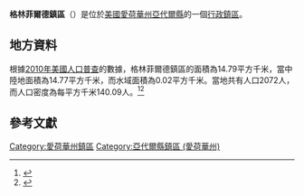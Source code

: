 {{noteTA
|G1=USState
|G2=地名
|G3=Unit
}}
{{Infobox settlement
|official_name            = 格林菲爾德鎮區
|native_name = Greenfield Township
|settlement_type          = [[行政鎮區|行政鎮區]]
|image_skyline            = 
|imagesize                = 
|image_map                = Map highlighting Greenfield Township, Adair County, Iowa.svg
|mapsize                  = 250px
|pushpin_map  =USA Iowa
|pushpin_label = 格林菲爾德鎮區
|pushpin_label_position   = top
|pushpin_map_caption      = 格林菲爾德鎮區在愛荷華州的位置
|subdivision_type         = [[世界政區索引|國家]]
|subdivision_type1        = [[美国州份|州份]]
|subdivision_type2        = [[愛荷華州行政区划|縣]]
|subdivision_name         = [[美国|美国]]
|subdivision_name1        = [[愛荷華州|愛荷華州]]
|subdivision_name2        = [[亞代爾縣_(愛荷華州)|亞代爾縣]]
|elevation_ft             = 1299
|elevation_m              = 396
|timezone                 = [[北美中部時區|北美中部時區]]
|area_total_km2           = 14.79
|area_land_km2            = 14.77
|area_water_km2           = 0.02
|area_total_sq_mi         = 
|area_land_sq_mi          = 
|area_water_sq_mi         = 
|population_as_of         = [[2010年美國人口普查|2010]]
|population_footnotes     = 
|population_total         = 2072
|population_density_km2   = auto
|population_density_sq_mi = auto
|utc_offset               = -6
|coordinates              = {{coord|41|17|40|N|94|27|11|W|type:city_region:US-AL_source:GNS-enwiki|display=inline,title}}
| coor_pinpoint           = 
| coordinates_footnotes   = 
|timezone_DST             = CDT
|utc_offset_DST           = -5
|postal_code_type         = [[美國郵區編號|郵區編號]]
|postal_code              = 
|area_code                = {{link-en|电话区号641|Area code 641|641}}
|blank_name = [[地名信息系统|GNIS ID]]
|blank_info = 467972
}}
'''格林菲爾德鎮區'''（{{lang-en|Greenfield Township}}）是位於[[美國|美國]][[愛荷華州|愛荷華州]][[亞代爾縣_(愛荷華州)|亞代爾縣]]的一個[[行政鎮區|行政鎮區]]。

== 地方資料 ==
根據[[2010年美國人口普查|2010年美國人口普查]]的數據，格林菲爾德鎮區的面積為14.79平方千米，當中陸地面積為14.77平方千米，而水域面積為0.02平方千米。當地共有人口2072人，而人口密度為每平方千米140.09人。<ref name="GR8">{{cite web|url=http://factfinder2.census.gov|publisher=[[美国人口调查局|美国人口调查局]]|accessdate=2011-05-14|title=American FactFinder|archive-date=2013-09-11|archive-url=https://web.archive.org/web/20130911234518/http://factfinder2.census.gov/|dead-url=no}}</ref><ref>{{cite web|url=https://www.citypopulation.de/en/usa/iowa/admin/|title=USA: Iowa (Counties and Townships) - City Population}}</ref>

== 參考文獻 ==
{{reflist}}

{{亞代爾縣 (愛荷華州)}}

{{DEFAULTSORT:Greenfield Township}}
[[Category:愛荷華州鎮區|Category:愛荷華州鎮區]]
[[Category:亞代爾縣鎮區_(愛荷華州)|Category:亞代爾縣鎮區 (愛荷華州)]]

{{Iowa-geo-stub}}